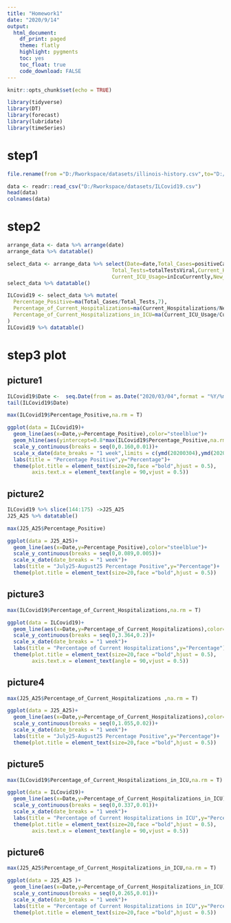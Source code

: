 ---
title: "Homework1"
date: "2020/9/14"
output: 
  html_document:
    df_print: paged
    theme: flatly
    highlight: pygments
    toc: yes
    toc_float: true
    code_download: FALSE
---

```{r setup, include=FALSE}
knitr::opts_chunk$set(echo = TRUE)
```

```{r}
library(tidyverse)
library(DT)
library(forecast)
library(lubridate)
library(timeSeries)
```

# step1

```{r}
file.rename(from ="D:/Rworkspace/datasets/illinois-history.csv",to="D:/Rworkspace/datasets/ILCovid19.csv" )
```


```{r}
data <- readr::read_csv("D:/Rworkspace/datasets/ILCovid19.csv")
head(data)
colnames(data)
```

# step2

```{r}
arrange_data <- data %>% arrange(date)
arrange_data %>% datatable()
```

```{r}
select_data <- arrange_data %>% select(Date=date,Total_Cases=positiveCasesViral,Total_Deaths=death,
                                  Total_Tests=totalTestsViral,Current_Hospitalizations=hospitalizedCurrently,
                                  Current_ICU_Usage=inIcuCurrently,New_case=positiveIncrease)
select_data %>% datatable()
```


```{r}
ILCovid19 <- select_data %>% mutate(
  Percentage_Positive=ma(Total_Cases/Total_Tests,7),
  Percentage_of_Current_Hospitalizations=ma(Current_Hospitalizations/New_case,7),
  Percentage_of_Current_Hospitalizations_in_ICU=ma(Current_ICU_Usage/Current_Hospitalizations,7)
)
ILCovid19 %>% datatable()
```

# step3 plot

## picture1


```{r}
ILCovid19$Date <-  seq.Date(from = as.Date("2020/03/04",format = "%Y/%m/%d"), by = "day", length.out = 194)
tail(ILCovid19$Date)
```



```{r}
max(ILCovid19$Percentage_Positive,na.rm = T)
```




```{r}
ggplot(data = ILCovid19)+
  geom_line(aes(x=Date,y=Percentage_Positive),color="steelblue")+
  geom_hline(aes(yintercept=0.8*max(ILCovid19$Percentage_Positive,na.rm = T)),color="orange")+
  scale_y_continuous(breaks = seq(0,0.160,0.01))+
  scale_x_date(date_breaks = "1 week",limits = c(ymd(20200304),ymd(20200913)))+
  labs(title = "Percentage Positive",y="Percentage")+
  theme(plot.title = element_text(size=20,face ="bold",hjust = 0.5),
        axis.text.x = element_text(angle = 90,vjust = 0.5))
```

## picture2

```{r}
ILCovid19 %>% slice(144:175) ->J25_A25
J25_A25 %>% datatable()
```

```{r}
max(J25_A25$Percentage_Positive)
```


```{r}
ggplot(data = J25_A25)+
  geom_line(aes(x=Date,y=Percentage_Positive),color="steelblue")+
  scale_y_continuous(breaks = seq(0,0.089,0.005))+
  scale_x_date(date_breaks = "1 week")+
  labs(title = "July25-August25 Percentage Positive",y="Percentage")+
  theme(plot.title = element_text(size=20,face ="bold",hjust = 0.5))
```



## picture3

```{r}
max(ILCovid19$Percentage_of_Current_Hospitalizations,na.rm = T)
```

```{r}
ggplot(data = ILCovid19)+
  geom_line(aes(x=Date,y=Percentage_of_Current_Hospitalizations),color="steelblue")+
  scale_y_continuous(breaks = seq(0,3.364,0.2))+
  scale_x_date(date_breaks = "1 week")+
  labs(title = "Percentage of Current Hospitalizations",y="Percentage")+
  theme(plot.title = element_text(size=20,face ="bold",hjust = 0.5),
        axis.text.x = element_text(angle = 90,vjust = 0.5))
```

## picture4

```{r}
max(J25_A25$Percentage_of_Current_Hospitalizations ,na.rm = T)
```


```{r}
ggplot(data = J25_A25)+
  geom_line(aes(x=Date,y=Percentage_of_Current_Hospitalizations),color="steelblue")+
  scale_y_continuous(breaks = seq(0,1.055,0.02))+
  scale_x_date(date_breaks = "1 week")+
  labs(title = "July25-August25 Percentage Positive",y="Percentage")+
  theme(plot.title = element_text(size=20,face ="bold",hjust = 0.5))
```

## picture5 

```{r}
max(ILCovid19$Percentage_of_Current_Hospitalizations_in_ICU,na.rm = T)
```


```{r}
ggplot(data = ILCovid19)+
  geom_line(aes(x=Date,y=Percentage_of_Current_Hospitalizations_in_ICU),color="steelblue")+
  scale_y_continuous(breaks = seq(0,0.337,0.01))+
  scale_x_date(date_breaks = "1 week")+
  labs(title = "Percentage of Current Hospitalizations in ICU",y="Percentage")+
  theme(plot.title = element_text(size=20,face ="bold",hjust = 0.5),
        axis.text.x = element_text(angle = 90,vjust = 0.5))
```

## picture6

```{r}
max(J25_A25$Percentage_of_Current_Hospitalizations_in_ICU,na.rm = T)
```

```{r}
ggplot(data = J25_A25 )+
  geom_line(aes(x=Date,y=Percentage_of_Current_Hospitalizations_in_ICU),color="steelblue")+
  scale_y_continuous(breaks = seq(0,0.265,0.01))+
  scale_x_date(date_breaks = "1 week")+
  labs(title = "Percentage of Current Hospitalizations in ICU",y="Percentage")+
  theme(plot.title = element_text(size=20,face ="bold",hjust = 0.5))
```

